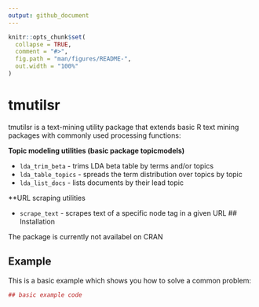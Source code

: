 ```yaml
---
output: github_document
---
```


<!-- README.md is generated from README.Rmd. Please edit that file -->

```r
knitr::opts_chunk$set(
  collapse = TRUE,
  comment = "#>",
  fig.path = "man/figures/README-",
  out.width = "100%"
)
```
# tmutilsr

tmutilsr is a text-mining utility package that extends basic R text mining packages with commonly used processing functions:

**Topic modeling utilities (basic package topicmodels)**

* `lda_trim_beta` - trims LDA beta table by terms and/or topics
* `lda_table_topics` - spreads the term distribution over topics by topic
* `lda_list_docs` - lists documents by their lead topic

**URL scraping utilities

* `scrape_text` - scrapes text of a specific node tag in a given URL
## Installation

The package is currently not availabel on CRAN

## Example

This is a basic example which shows you how to solve a common problem:

```r
## basic example code
```

